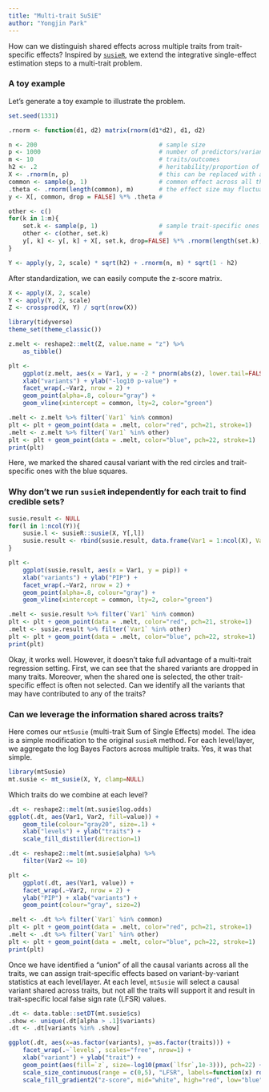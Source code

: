 ```yaml
---
title: "Multi-trait SuSiE"
author: "Yongjin Park"
---
```


How can we distinguish shared effects across multiple traits from trait-specific effects?  Inspired by [`susieR`](https://github.com/stephenslab/susieR), we extend the integrative single-effect estimation steps to a multi-trait problem.

### A toy example

Let's generate a toy example to illustrate the problem.

```r
set.seed(1331)

.rnorm <- function(d1, d2) matrix(rnorm(d1*d2), d1, d2)

n <- 200                                  # sample size
p <- 1000                                 # number of predictors/variants
m <- 10                                   # traits/outcomes
h2 <- .2                                  # heritability/proportion of variance exampled by X
X <- .rnorm(n, p)                         # this can be replaced with a real genotype matrix
common <- sample(p, 1)                    # common effect across all the traits
.theta <- .rnorm(length(common), m)       # the effect size may fluctuate
y <- X[, common, drop = FALSE] %*% .theta #

other <- c()
for(k in 1:m){
    set.k <- sample(p, 1)                 # sample trait-specific ones
    other <- c(other, set.k)              #
    y[, k] <- y[, k] + X[, set.k, drop=FALSE] %*% .rnorm(length(set.k), 1)
}

Y <- apply(y, 2, scale) * sqrt(h2) + .rnorm(n, m) * sqrt(1 - h2)
```

After standardization, we can easily compute the z-score matrix.

```r
X <- apply(X, 2, scale)
Y <- apply(Y, 2, scale)
Z <- crossprod(X, Y) / sqrt(nrow(X))
```

```r
library(tidyverse)
theme_set(theme_classic())

z.melt <- reshape2::melt(Z, value.name = "z") %>%
    as_tibble()
```

```r
plt <-
    ggplot(z.melt, aes(x = Var1, y = -2 * pnorm(abs(z), lower.tail=FALSE, log.p=TRUE)/log(10))) +
    xlab("variants") + ylab("-log10 p-value") +
    facet_wrap(.~Var2, nrow = 2) +
    geom_point(alpha=.8, colour="gray") +
    geom_vline(xintercept = common, lty=2, color="green")

.melt <- z.melt %>% filter(`Var1` %in% common)
plt <- plt + geom_point(data = .melt, color="red", pch=21, stroke=1)
.melt <- z.melt %>% filter(`Var1` %in% other)
plt <- plt + geom_point(data = .melt, color="blue", pch=22, stroke=1)
print(plt)
```

Here, we marked the shared causal variant with the red circles and trait-specific ones with the blue squares.

### Why don't we run `susieR` independently for each trait to find credible sets?

```r
susie.result <- NULL
for(l in 1:ncol(Y)){
    susie.l <- susieR::susie(X, Y[,l])
    susie.result <- rbind(susie.result, data.frame(Var1 = 1:ncol(X), Var2 = l, pip = susie.l$pip))
}
```

```r
plt <-
    ggplot(susie.result, aes(x = Var1, y = pip)) +
    xlab("variants") + ylab("PIP") +
    facet_wrap(.~Var2, nrow = 2) +
    geom_point(alpha=.8, colour="gray") +
    geom_vline(xintercept = common, lty=2, color="green")

.melt <- susie.result %>% filter(`Var1` %in% common)
plt <- plt + geom_point(data = .melt, color="red", pch=21, stroke=1)
.melt <- susie.result %>% filter(`Var1` %in% other)
plt <- plt + geom_point(data = .melt, color="blue", pch=22, stroke=1)
print(plt)
```

Okay, it works well. However, it doesn't take full advantage of a multi-trait regression setting. First, we can see that the shared variants are dropped in many traits. Moreover, when the shared one is selected, the other trait-specific effect is often not selected. Can we identify all the variants that may have contributed to any of the traits?

### Can we leverage the information shared across traits?

Here comes our `mtSusie` (multi-trait Sum of Single Effects) model. The idea is a simple modification to the original `susieR` method. For each level/layer, we aggregate the log Bayes Factors across multiple traits. Yes, it was that simple.

```r
library(mtSusie)
mt.susie <- mt_susie(X, Y, clamp=NULL)
```

Which traits do we combine at each level?

```r
.dt <- reshape2::melt(mt.susie$log.odds)
ggplot(.dt, aes(Var1, Var2, fill=value)) +
    geom_tile(colour="gray20", size=.1) +
    xlab("levels") + ylab("traits") +
    scale_fill_distiller(direction=1)
```

```r
.dt <- reshape2::melt(mt.susie$alpha) %>%
    filter(Var2 <= 10)

plt <-
    ggplot(.dt, aes(Var1, value)) +
    facet_wrap(.~Var2, nrow = 2) +
    ylab("PIP") + xlab("variants") +
    geom_point(colour="gray", size=2)

.melt <- .dt %>% filter(`Var1` %in% common)
plt <- plt + geom_point(data = .melt, color="red", pch=21, stroke=1)
.melt <- .dt %>% filter(`Var1` %in% other)
plt <- plt + geom_point(data = .melt, color="blue", pch=22, stroke=1)
print(plt)
```

Once we have identified a "union" of all the causal variants across all the traits, we can assign trait-specific effects based on variant-by-variant statistics at each level/layer. At each level, `mtSusie` will select a causal variant shared across traits, but not all the traits will support it and result in trait-specific local false sign rate (LFSR) values.

```r
.dt <- data.table::setDT(mt.susie$cs)
.show <- unique(.dt[alpha > .1]$variants)
.dt <- .dt[variants %in% .show]

ggplot(.dt, aes(x=as.factor(variants), y=as.factor(traits))) +
    facet_wrap(.~`levels`, scales="free", nrow=1) +
    xlab("variant") + ylab("trait") +
    geom_point(aes(fill=`z`, size=-log10(pmax(`lfsr`,1e-3))), pch=22) +
    scale_size_continuous(range = c(0,5), "LFSR", labels=function(x) round(10^(-x), 3)) +
    scale_fill_gradient2("z-score", mid="white", high="red", low="blue")
```
